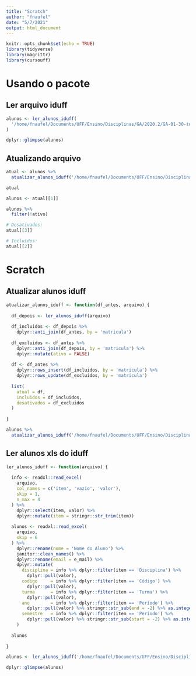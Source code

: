 ```yaml
---
title: "Scratch"
author: "fnaufel"
date: "5/7/2021"
output: html_document
---
```


```r
knitr::opts_chunk$set(echo = TRUE)
library(tidyverse)
library(magrittr)
library(cursouff)
```


# Usando o pacote

## Ler arquivo iduff

```r
alunos <- ler_alunos_iduff(
  '/home/fnaufel/Documents/UFF/Ensino/Disciplinas/GA/2020.2/GA-01-30-todos.xls'
)
```

```r
dplyr::glimpse(alunos)
```

## Atualizando arquivo

```r
atual <- alunos %>% 
  atualizar_alunos_iduff('/home/fnaufel/Documents/UFF/Ensino/Disciplinas/GA/2020.2/GA-03-31.xls')
```

```r
atual
```

```r
alunos <- atual[[1]]

alunos %>% 
  filter(!ativo)
```

```r
# Desativados:
atual[[3]]
```

```r
# Incluídos:
atual[[2]]
```


# Scratch

## Atualizar alunos iduff

```r
atualizar_alunos_iduff <- function(df_antes, arquivo) {
  
  df_depois <- ler_alunos_iduff(arquivo)
  
  df_incluidos <- df_depois %>% 
    dplyr::anti_join(df_antes, by = 'matricula')
  
  df_excluidos <- df_antes %>% 
    dplyr::anti_join(df_depois, by = 'matricula') %>% 
    dplyr::mutate(ativo = FALSE)
  
  df <- df_antes %>% 
    dplyr::rows_insert(df_incluidos, by = 'matricula') %>% 
    dplyr::rows_update(df_excluidos, by = 'matricula')
  
  list(
    atual = df,
    incluidos = df_incluidos,
    desativados = df_excluidos
  )
  
}
```

```r
alunos %>% 
  atualizar_alunos_iduff('/home/fnaufel/Documents/UFF/Ensino/Disciplinas/GA/2020.2/GA-03-31.xls')
```




## Ler alunos xls do iduff

```r
ler_alunos_iduff <- function(arquivo) {
  
  info <- readxl::read_excel(
    arquivo,
    col_names = c('item', 'vazio', 'valor'),
    skip = 1,
    n_max = 4
  ) %>% 
    dplyr::select(item, valor) %>% 
    dplyr::mutate(item = stringr::str_trim(item))
  
  alunos <- readxl::read_excel(
    arquivo,
    skip = 6
  ) %>% 
    dplyr::rename(nome = 'Nome do Aluno') %>% 
    janitor::clean_names() %>% 
    dplyr::rename(email = e_mail) %>% 
    dplyr::mutate(
      disciplina = info %>% dplyr::filter(item == 'Disciplina') %>% 
        dplyr::pull(valor),
      codigo     = info %>% dplyr::filter(item == 'Código') %>% 
        dplyr::pull(valor),
      turma      = info %>% dplyr::filter(item == 'Turma') %>% 
        dplyr::pull(valor),
      ano        = info %>% dplyr::filter(item == 'Período') %>% 
        dplyr::pull(valor) %>% stringr::str_sub(end = -2) %>% as.integer(),
      semestre   = info %>% dplyr::filter(item == 'Período') %>% 
        dplyr::pull(valor) %>% stringr::str_sub(start = -2) %>% as.integer()
    )
  
  alunos
  
}
```


```r
alunos <- ler_alunos_iduff('/home/fnaufel/Documents/UFF/Ensino/Disciplinas/GA/2020.2/GA-03-31.xls')
```

```r
dplyr::glimpse(alunos)
```

